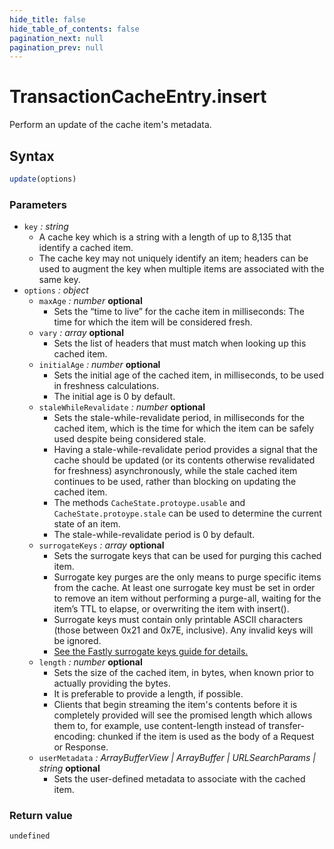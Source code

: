 ```yaml
---
hide_title: false
hide_table_of_contents: false
pagination_next: null
pagination_prev: null
---
```

# TransactionCacheEntry.insert

Perform an update of the cache item's metadata.

## Syntax

```js
update(options)
```

### Parameters

- `key` _: string_
  - A cache key which is a string with a length of up to 8,135 that identify a cached item.
  - The cache key may not uniquely identify an item; headers can be used to augment the key when multiple items are associated with the same key.
- `options` _: object_
  - `maxAge` _: number_ __optional__
    - Sets the “time to live” for the cache item in milliseconds: The time for which the item will be considered fresh.
  - `vary` _: array_ __optional__
    - Sets the list of headers that must match when looking up this cached item.
  - `initialAge` _: number_ __optional__
    - Sets the initial age of the cached item, in milliseconds, to be used in freshness calculations.
    - The initial age is 0 by default.
  - `staleWhileRevalidate` _: number_ __optional__
    - Sets the stale-while-revalidate period, in milliseconds for the cached item, which is the time for which the item can be safely used despite being considered stale.
    - Having a stale-while-revalidate period provides a signal that the cache should be updated (or its contents otherwise revalidated for freshness) asynchronously, while the stale cached item continues to be used, rather than blocking on updating the cached item.
    - The methods `CacheState.protoype.usable` and `CacheState.protoype.stale` can be used to determine the current state of an item.
    - The stale-while-revalidate period is 0 by default.
  - `surrogateKeys` _: array_ __optional__
    - Sets the surrogate keys that can be used for purging this cached item.
    - Surrogate key purges are the only means to purge specific items from the cache. At least one surrogate key must be set in order to remove an item without performing a purge-all, waiting for the item’s TTL to elapse, or overwriting the item with insert().
    - Surrogate keys must contain only printable ASCII characters (those between 0x21 and 0x7E, inclusive). Any invalid keys will be ignored.
    - [See the Fastly surrogate keys guide for details.](https://docs.fastly.com/en/guides/working-with-surrogate-keys)
  - `length` _: number_ __optional__
    - Sets the size of the cached item, in bytes, when known prior to actually providing the bytes.
    - It is preferable to provide a length, if possible.
    - Clients that begin streaming the item's contents before it is completely provided will see the promised length which allows them to, for example, use content-length instead of transfer-encoding: chunked if the item is used as the body of a Request or Response.
  - `userMetadata` _: ArrayBufferView | ArrayBuffer | URLSearchParams | string_ __optional__
    - Sets the user-defined metadata to associate with the cached item.

### Return value

`undefined`
